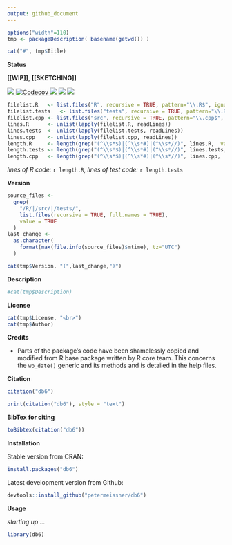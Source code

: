 ```yaml
---
output: github_document
---
```


<!-- README.md is generated from README.Rmd. Please edit that file -->



```r
options("width"=110)
tmp <- packageDescription( basename(getwd()) )
```

```r
cat("#", tmp$Title)
```


**Status**

**[[WIP]]**, **[[SKETCHING]]**


<a href="https://travis-ci.org/petermeissner/db6">
<img src="https://api.travis-ci.org/petermeissner/db6.svg?branch=master">
<a/>
<a href="https://codecov.io/gh/petermeissner/db6">
  <img src="https://codecov.io/gh/petermeissner/db6/branch/master/graph/badge.svg" alt="Codecov" />
</a>
<a href="https://cran.r-project.org/package=db6">
<img src="http://www.r-pkg.org/badges/version/db6">
</a>
<img src="http://cranlogs.r-pkg.org/badges/grand-total/db6">
<img src="http://cranlogs.r-pkg.org/badges/db6">






```r
filelist.R   <- list.files("R", recursive = TRUE, pattern="\\.R$", ignore.case = TRUE, full.names = TRUE)
filelist.tests   <- list.files("tests", recursive = TRUE, pattern="\\.R$", ignore.case = TRUE, full.names = TRUE)
filelist.cpp <- list.files("src", recursive = TRUE, pattern="\\.cpp$", ignore.case = TRUE, full.names = TRUE)
lines.R      <- unlist(lapply(filelist.R, readLines))
lines.tests  <- unlist(lapply(filelist.tests, readLines))
lines.cpp    <- unlist(lapply(filelist.cpp, readLines))
length.R     <- length(grep("(^\\s*$)|(^\\s*#)|(^\\s*//)", lines.R,  value = TRUE, invert = TRUE))
length.tests <- length(grep("(^\\s*$)|(^\\s*#)|(^\\s*//)", lines.tests,  value = TRUE, invert = TRUE))
length.cpp   <- length(grep("(^\\s*$)|(^\\s*#)|(^\\s*//)", lines.cpp,  value = TRUE, invert = TRUE))
```


*lines of R code:* `r length.R`, *lines of test code:* `r length.tests`



**Version**

```r
source_files <- 
  grep(
    "/R/|/src/|/tests/",
    list.files(recursive = TRUE, full.names = TRUE), 
    value = TRUE
  )
last_change <- 
  as.character(
    format(max(file.info(source_files)$mtime), tz="UTC")
  )
```


```r
cat(tmp$Version, "(",last_change,")")
```

**Description**


```r
#cat(tmp$Description)
```


**License**

```r
cat(tmp$License, "<br>")
cat(tmp$Author)
```


**Credits**

- Parts of the package's code have been shamelessly copied and modified from R base package written by R core team. This concerns the `wp_date()` generic and its methods and is detailed in the help files. 




**Citation**


```r
citation("db6")
```

```r
print(citation("db6"), style = "text")
```

**BibTex for citing**

```r
toBibtex(citation("db6"))
```



**Installation**

Stable version from CRAN:

```r
install.packages("db6")
```


Latest development version from Github:

```r
devtools::install_github("petermeissner/db6")
```


**Usage**

*starting up ...*
```r
library(db6)
```
